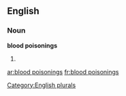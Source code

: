
==English==

===Noun===
'''blood poisonings'''

# {{plural of|[[blood poisoning]]}}

[[Category:English plurals]]

[[ar:blood poisonings]]
[[fr:blood poisonings]]
